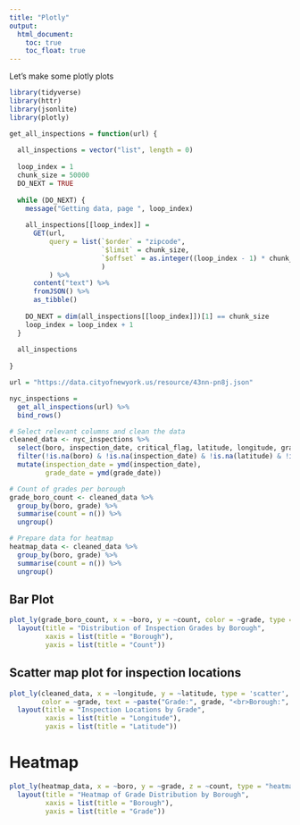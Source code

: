 ```yaml
---
title: "Plotly"
output: 
  html_document:
    toc: true
    toc_float: true
---
```


Let's make some plotly plots

```r
library(tidyverse)
library(httr)
library(jsonlite)
library(plotly)

get_all_inspections = function(url) {
  
  all_inspections = vector("list", length = 0)
  
  loop_index = 1
  chunk_size = 50000
  DO_NEXT = TRUE
  
  while (DO_NEXT) {
    message("Getting data, page ", loop_index)
    
    all_inspections[[loop_index]] = 
      GET(url,
          query = list(`$order` = "zipcode",
                       `$limit` = chunk_size,
                       `$offset` = as.integer((loop_index - 1) * chunk_size)
                       )
          ) %>%
      content("text") %>%
      fromJSON() %>%
      as_tibble()
    
    DO_NEXT = dim(all_inspections[[loop_index]])[1] == chunk_size
    loop_index = loop_index + 1
  }
  
  all_inspections
  
}

url = "https://data.cityofnewyork.us/resource/43nn-pn8j.json"

nyc_inspections = 
  get_all_inspections(url) %>%
  bind_rows() 
```

```r
# Select relevant columns and clean the data
cleaned_data <- nyc_inspections %>%
  select(boro, inspection_date, critical_flag, latitude, longitude, grade, grade_date) %>%
  filter(!is.na(boro) & !is.na(inspection_date) & !is.na(latitude) & !is.na(longitude) & !is.na(grade)) %>%
  mutate(inspection_date = ymd(inspection_date),
         grade_date = ymd(grade_date))
```

```r
# Count of grades per borough
grade_boro_count <- cleaned_data %>%
  group_by(boro, grade) %>%
  summarise(count = n()) %>%
  ungroup()
```

```r
# Prepare data for heatmap
heatmap_data <- cleaned_data %>%
  group_by(boro, grade) %>%
  summarise(count = n()) %>%
  ungroup()
```

## Bar Plot
```r
plot_ly(grade_boro_count, x = ~boro, y = ~count, color = ~grade, type = "bar") %>%
  layout(title = "Distribution of Inspection Grades by Borough",
         xaxis = list(title = "Borough"),
         yaxis = list(title = "Count"))
```

## Scatter map plot for inspection locations
```r
plot_ly(cleaned_data, x = ~longitude, y = ~latitude, type = 'scatter', mode = 'markers',
        color = ~grade, text = ~paste("Grade:", grade, "<br>Borough:", boro)) %>%
  layout(title = "Inspection Locations by Grade",
         xaxis = list(title = "Longitude"),
         yaxis = list(title = "Latitude"))
```

# Heatmap
```r
plot_ly(heatmap_data, x = ~boro, y = ~grade, z = ~count, type = "heatmap", color = "blue") %>%
  layout(title = "Heatmap of Grade Distribution by Borough",
         xaxis = list(title = "Borough"),
         yaxis = list(title = "Grade"))
```





